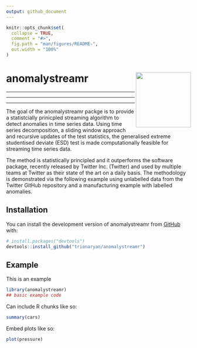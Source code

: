 ```yaml
---
output: github_document
---
```


<!-- README.md is generated from README.Rmd. Please edit that file -->

```r
knitr::opts_chunk$set(
  collapse = TRUE,
  comment = "#>",
  fig.path = "man/figures/README-",
  out.width = "100%"
)
```

# anomalystreamr <img src="man/figures/hexanomalystreamerblack.png" align="right" height="150" />



 
---
 
---
 
---
 
The goal of the anomalystreamr packge is to provide a statistcially prinicpled streaming algorithm to detect anomalies in time series data. Using  time series decomposition, a sliding window approach and recursive updates of the test statistics,   the generalised extreme studentised deviate (ESD) test is made computationally feasible for streaming time series data.  


 The method is statistically principled and it outperforms the \texttt{AnomalyDetection}  software package, recently released by Twitter  Inc. (Twitter)  and used by multiple teams  at Twitter as their state of the art on a daily basis. The methodology is demonstrated via the following example using unlabelled data from the Twitter \texttt{AnomalyDetection} GitHub repository and  a manufacturing example with labelled anomalies.

## Installation

<!-- You can install the released version of anomalystreamr from [CRAN](https://CRAN.R-project.org) with: -->

<!-- ``` r -->
<!-- install.packages("anomalystreamr") -->
<!-- ``` -->

You can install the development version of anomalystreamr from [GitHub](https://github.com/) with:

``` r
# install.packages("devtools")
devtools::install_github("trionaryan/anomalystreamr")
```
## Example

This is an example

```r
library(anomalystreamr)
## basic example code
```

Can include R chunks like so:

```r
summary(cars)
```


Embed plots like so:

```r
plot(pressure)
```


